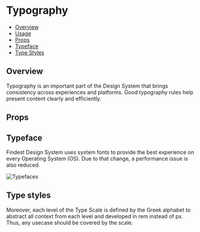 

<Meta title="Design Foundations/Typography" />

# Typography

- [Overview](#overview)
- [Usage](#usage)
- [Props](#props)
- [Typeface](#typeface)
- [Type Styles](#type-styles)

## Overview

Typography is an important part of the Design System that brings consistency across experiences and platforms. Good
typography rules help present content clearly and efficiently.

## Props



## Typeface

Findest Design System uses system fonts to provide the best experience on every Operating System (OS). Due to that
change, a performance issue is also reduced.

![Typefaces](/foundations/typefaces.png)

## Type styles

Moreover, each level of the Type Scale is defined by the Greek alphabet to abstract all context from each level and
developed in rem instead of px. Thus, any usecase should be covered by the scale.



